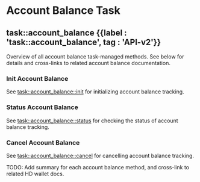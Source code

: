 
# Account Balance Task

## task::account\_balance {{label : 'task::account_balance', tag : 'API-v2'}}

Overview of all account balance task-managed methods. See below for details and cross-links to related account balance documentation.

### Init Account Balance

See [task::account\_balance::init](/komodo-defi-framework/api/v20/wallet/task_managed/account_balance/init/) for initializing account balance tracking.

### Status Account Balance

See [task::account\_balance::status](/komodo-defi-framework/api/v20/wallet/task_managed/account_balance/status/) for checking the status of account balance tracking.

### Cancel Account Balance

See [task::account\_balance::cancel](/komodo-defi-framework/api/v20/wallet/task_managed/account_balance/cancel/) for cancelling account balance tracking.

<TocForIndex />

<DevComment>
  TODO: Add summary for each account balance method, and cross-link to related HD wallet docs.
</DevComment>
